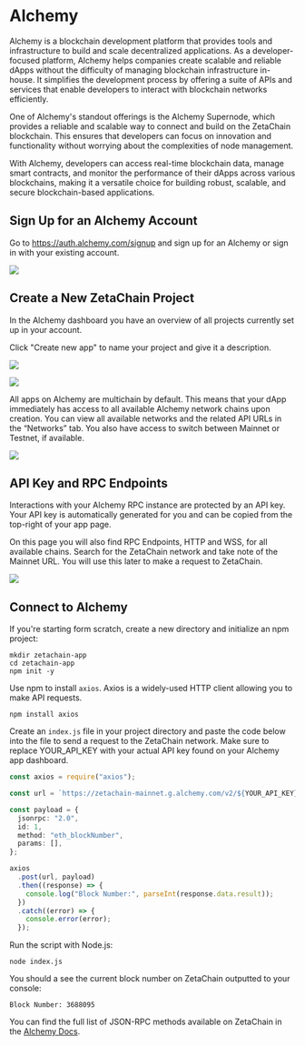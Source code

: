 # Alchemy

Alchemy is a blockchain development platform that provides tools and
infrastructure to build and scale decentralized applications. As a
developer-focused platform, Alchemy helps companies create scalable and reliable
dApps without the difficulty of managing blockchain infrastructure in-house. It
simplifies the development process by offering a suite of APIs and services that
enable developers to interact with blockchain networks efficiently.

One of Alchemy's standout offerings is the Alchemy Supernode, which provides a
reliable and scalable way to connect and build on the ZetaChain blockchain. This
ensures that developers can focus on innovation and functionality without
worrying about the complexities of node management.

With Alchemy, developers can access real-time blockchain data, manage smart
contracts, and monitor the performance of their dApps across various
blockchains, making it a versatile choice for building robust, scalable, and
secure blockchain-based applications.

## Sign Up for an Alchemy Account

Go to https://auth.alchemy.com/signup and sign up for an Alchemy or sign in with
your existing account.

![](/img/docs/alchemy-0.png)

## Create a New ZetaChain Project

In the Alchemy dashboard you have an overview of all projects currently set up
in your account.

Click "Create new app" to name your project and give it a description.

![](/img/docs/alchemy-1.png)

![](/img/docs/alchemy-1.5.png)

All apps on Alchemy are multichain by default. This means that your dApp
immediately has access to all available Alchemy network chains upon creation.
You can view all available networks and the related API URLs in the “Networks”
tab. You also have access to switch between Mainnet or Testnet, if available.

![](/img/docs/alchemy-2.png)

## API Key and RPC Endpoints

Interactions with your Alchemy RPC instance are protected by an API key. Your
API key is automatically generated for you and can be copied from the top-right
of your app page.

On this page you will also find RPC Endpoints, HTTP and WSS, for all available
chains. Search for the ZetaChain network and take note of the Mainnet URL. You
will use this later to make a request to ZetaChain.

![](/img/docs/alchemy-3.png)

## Connect to Alchemy

If you're starting form scratch, create a new directory and initialize an npm
project:

```
mkdir zetachain-app
cd zetachain-app
npm init -y
```

Use npm to install `axios`. Axios is a widely-used HTTP client allowing you to
make API requests.

```
npm install axios
```

Create an `index.js` file in your project directory and paste the code below
into the file to send a request to the ZetaChain network. Make sure to replace
YOUR_API_KEY with your actual API key found on your Alchemy app dashboard.

```ts
const axios = require("axios");

const url = `https://zetachain-mainnet.g.alchemy.com/v2/${YOUR_API_KEY}`;

const payload = {
  jsonrpc: "2.0",
  id: 1,
  method: "eth_blockNumber",
  params: [],
};

axios
  .post(url, payload)
  .then((response) => {
    console.log("Block Number:", parseInt(response.data.result));
  })
  .catch((error) => {
    console.error(error);
  });
```

Run the script with Node.js:

```
node index.js
```

You should a see the current block number on ZetaChain outputted to your
console:

```
Block Number: 3688095
```

You can find the full list of JSON-RPC methods available on ZetaChain in the
[Alchemy Docs](https://docs.alchemy.com/reference/zetachain-api-endpoints).
